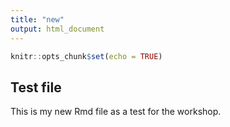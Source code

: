 ```yaml
---
title: "new"
output: html_document
---
```


```r
knitr::opts_chunk$set(echo = TRUE)
```

## Test file

This is my new Rmd file as a test for the workshop.